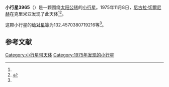 {{Infobox planet
| bgcolour = #FFFFC0
| name = 3965 Konopleva
| symbol = 
| image = 
| caption = 
| discovery = yes
| discovery_ref = 
| discoverer = [[尼古拉·切爾尼赫|尼古拉·切爾尼赫]]
| discovery_site = [[克里米亚|克里米亚]] 
| discovered = 1975年11月8日
| designations = yes
| mp_name = 
| named_after = 
| alt_names = 1975 VA9/ 1985 AB
| mp_category = [[主带小行星|主带小行星]]
| orbit_ref = <ref name="a">[http://ssd.jpl.nasa.gov/sbdb.cgi?sstr=3965 3965 Konopleva] {{Wayback|url=http://ssd.jpl.nasa.gov/sbdb.cgi?sstr=3965 |date=20200917190942 }}，小行星數據庫瀏覽器（JPL Small-Body Database Browser）－[[美国国家航空航天局|美国国家航空航天局]]喷气推进实验室</ref>
| epoch = 2456400.5 (2013年4月18日更新)
| aphelion = {{convert|3.060740056031858|AU|km|3|abbr=on|lk=out}}
| perihelion = {{convert|2.241366932368302|AU|km|3|abbr=on}}
| semimajor = {{convert|2.65105349420008|AU|km|3|abbr=on}}
| eccentricity = 0.154537267
| period = 1576.61685 [[日|日]]<br />4.32[[儒略年|儒略年]]
| avg_speed = 
| inclination = 12.72520910849339
| asc_node = 284.7806344440776
| mean_anomaly = 
| arg_peri = 132.4570380719216
| satellites = 
| physical_characteristics = yes
| dimensions = 
| mass = 
| density = 
| surface_grav = 
| escape_velocity = 
| sidereal_day = 
| axial_tilt = 
| pole_ecliptic_lat = 
| pole_ecliptic_lon = 
| albedo = 
| temperatures= 
| temp_name1 = 
| mean_temp_1 = 
| max_temp_1 = 
| temp_name2 = 
| max_temp_2 = 
| spectral_type = 
| abs_magnitude = 132.4570380719216
}}

'''小行星3965'''（{{lang-en|3965 Konopleva}}）是一颗围绕[[太阳|太阳]][[公转|公转]]的[[小行星|小行星]]。1975年11月8日，[[尼古拉·切爾尼赫|尼古拉·切爾尼赫]]在克里米亚发现了此天体<ref name="a" /><ref>{{cite news|title=小行星列表|url=http://cfa-www.harvard.edu/iau/lists/NumberedMPs.txt|accessdate=2013-07-08|newspaper=哈佛大学|archive-date=2008-05-17|archive-url=https://web.archive.org/web/20080517010638/http://cfa-www.harvard.edu/iau/lists/NumberedMPs.txt|dead-url=no}}</ref>。

这颗小行星的[[绝对星等|绝对星等]]为132.4570380719216等<ref name="a" />。

==参考文献==
{{reflist}}
{{Minor Planet Number|[[小行星3964|小行星3964]]|[[小行星3966|小行星3966]]}}

{{小天体}}

[[Category:小行星带天体|Category:小行星带天体]]
[[Category:1975年发现的小行星|Category:1975年发现的小行星]]

{{asteroid-stub}}